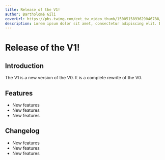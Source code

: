 ```yaml
---
title: Release of the V1!
author: Bartholomé Gili
coverUrl: https://pbs.twimg.com/ext_tw_video_thumb/1500515893629046788/pu/img/HSYb9X3HwJ2MVTH8.jpg:large
description: Lorem ipsum dolor sit amet, consectetur adipiscing elit. Donec euismod, nisl eget consectetur consectetur, nisi nisi consectetur nisi, euismod consectetur nisi nisi euismod nisi.
---
```


# Release of the V1!

## Introduction

The V1 is a new version of the V0. It is a complete rewrite of the V0.

## Features

* New features
* New features
* New features

## Changelog

* New features
* New features
* New features
